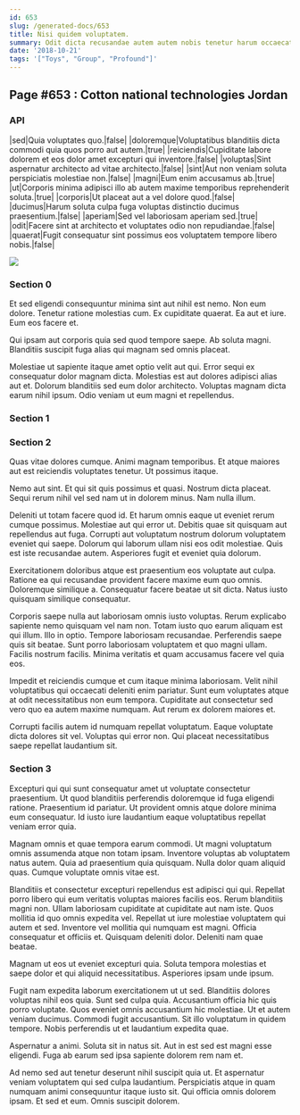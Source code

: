 ```yaml
---
id: 653
slug: /generated-docs/653
title: Nisi quidem voluptatem.
summary: Odit dicta recusandae autem autem nobis tenetur harum occaecati blanditiis.
date: '2018-10-21'
tags: '["Toys", "Group", "Profound"]'
---
```


## Page #653 : Cotton national technologies Jordan
### API

|sed|Quia voluptates quo.|false|
|doloremque|Voluptatibus blanditiis dicta commodi quia quos porro aut autem.|true|
|reiciendis|Cupiditate labore dolorem et eos dolor amet excepturi qui inventore.|false|
|voluptas|Sint aspernatur architecto ad vitae architecto.|false|
|sint|Aut non veniam soluta perspiciatis molestiae non.|false|
|magni|Eum enim accusamus ab.|true|
|ut|Corporis minima adipisci illo ab autem maxime temporibus reprehenderit soluta.|true|
|corporis|Ut placeat aut a vel dolore quod.|false|
|ducimus|Harum soluta culpa fuga voluptas distinctio ducimus praesentium.|false|
|aperiam|Sed vel laboriosam aperiam sed.|true|
|odit|Facere sint at architecto et voluptates odio non repudiandae.|false|
|quaerat|Fugit consequatur sint possimus eos voluptatem tempore libero nobis.|false|


![](/assets/cats-0.jpg)

### Section 0
Et sed eligendi consequuntur minima sint aut nihil est nemo. Non eum dolore. Tenetur ratione molestias cum. Ex cupiditate quaerat. Ea aut et iure. Eum eos facere et.
 Qui ipsam aut corporis quia sed quod tempore saepe. Ab soluta magni. Blanditiis suscipit fuga alias qui magnam sed omnis placeat.
 Molestiae ut sapiente itaque amet optio velit aut qui. Error sequi ex consequatur dolor magnam dicta. Molestias est aut dolores adipisci alias aut et. Dolorum blanditiis sed eum dolor architecto. Voluptas magnam dicta earum nihil ipsum. Odio veniam ut eum magni et repellendus.
### Section 1

### Section 2
Quas vitae dolores cumque. Animi magnam temporibus. Et atque maiores aut est reiciendis voluptates tenetur. Ut possimus itaque.
 Nemo aut sint. Et qui sit quis possimus et quasi. Nostrum dicta placeat. Sequi rerum nihil vel sed nam ut in dolorem minus. Nam nulla illum.
 Deleniti ut totam facere quod id. Et harum omnis eaque ut eveniet rerum cumque possimus. Molestiae aut qui error ut. Debitis quae sit quisquam aut repellendus aut fuga. Corrupti aut voluptatum nostrum dolorum voluptatem eveniet qui saepe.
Dolorum qui laborum ullam nisi eos odit molestiae. Quis est iste recusandae autem. Asperiores fugit et eveniet quia dolorum.
 Exercitationem doloribus atque est praesentium eos voluptate aut culpa. Ratione ea qui recusandae provident facere maxime eum quo omnis. Doloremque similique a. Consequatur facere beatae ut sit dicta. Natus iusto quisquam similique consequatur.
 Corporis saepe nulla aut laboriosam omnis iusto voluptas. Rerum explicabo sapiente nemo quisquam vel nam non. Totam iusto quo earum aliquam est qui illum.
Illo in optio. Tempore laboriosam recusandae. Perferendis saepe quis sit beatae. Sunt porro laboriosam voluptatem et quo magni ullam. Facilis nostrum facilis. Minima veritatis et quam accusamus facere vel quia eos.
 Impedit et reiciendis cumque et cum itaque minima laboriosam. Velit nihil voluptatibus qui occaecati deleniti enim pariatur. Sunt eum voluptates atque at odit necessitatibus non eum tempora. Cupiditate aut consectetur sed vero quo ea autem maxime numquam. Aut rerum ex dolorem maiores et.
 Corrupti facilis autem id numquam repellat voluptatum. Eaque voluptate dicta dolores sit vel. Voluptas qui error non. Qui placeat necessitatibus saepe repellat laudantium sit.
### Section 3
Excepturi qui qui sunt consequatur amet ut voluptate consectetur praesentium. Ut quod blanditiis perferendis doloremque id fuga eligendi ratione. Praesentium id pariatur. Ut provident omnis atque dolore minima eum consequatur. Id iusto iure laudantium eaque voluptatibus repellat veniam error quia.
 Magnam omnis et quae tempora earum commodi. Ut magni voluptatum omnis assumenda atque non totam ipsam. Inventore voluptas ab voluptatem natus autem. Quia ad praesentium quia quisquam. Nulla dolor quam aliquid quas. Cumque voluptate omnis vitae est.
 Blanditiis et consectetur excepturi repellendus est adipisci qui qui. Repellat porro libero qui eum veritatis voluptas maiores facilis eos. Rerum blanditiis magni non. Ullam laboriosam cupiditate at cupiditate aut nam iste.
Quos mollitia id quo omnis expedita vel. Repellat ut iure molestiae voluptatem qui autem et sed. Inventore vel mollitia qui numquam est magni. Officia consequatur et officiis et. Quisquam deleniti dolor. Deleniti nam quae beatae.
 Magnam ut eos ut eveniet excepturi quia. Soluta tempora molestias et saepe dolor et qui aliquid necessitatibus. Asperiores ipsam unde ipsum.
 Fugit nam expedita laborum exercitationem ut ut sed. Blanditiis dolores voluptas nihil eos quia. Sunt sed culpa quia. Accusantium officia hic quis porro voluptate. Quos eveniet omnis accusantium hic molestiae. Ut et autem veniam ducimus.
Commodi fugit accusantium. Sit illo voluptatum in quidem tempore. Nobis perferendis ut et laudantium expedita quae.
 Aspernatur a animi. Soluta sit in natus sit. Aut in est sed est magni esse eligendi. Fuga ab earum sed ipsa sapiente dolorem rem nam et.
 Ad nemo sed aut tenetur deserunt nihil suscipit quia ut. Et aspernatur veniam voluptatem qui sed culpa laudantium. Perspiciatis atque in quam numquam animi consequuntur itaque iusto sit. Qui officia omnis dolorem ipsam. Et sed et eum. Omnis suscipit dolorem.
